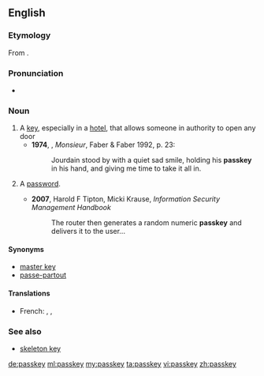 ==English==
===Etymology===
From {{compound|pass|key}}.

===Pronunciation===
*{{audio|en-uk-passkey.ogg|Audio (UK)}}

===Noun===
{{en-noun}}

# A [[key]], especially in a [[hotel]], that allows someone in authority to open any door
#*'''1974''', {{w|Lawrence Durrell}}, ''Monsieur'', Faber & Faber 1992, p. 23:
#*:Jourdain stood by with a quiet sad smile, holding his '''passkey''' in his hand, and giving me time to take it all in.
# {{context|computing|lang=en}} A [[password]].
#* '''2007''', Harold F Tipton, Micki Krause, ''Information Security Management Handbook''
#*: The router then generates a random numeric '''passkey''' and delivers it to the user...

====Synonyms====
* [[master key]]
* [[passe-partout]]

====Translations====
{{trans-top|a key that opens any door}}
* French: {{t+|fr|passe-partout|m}},  {{t+|fr|passepartout|m}},  {{t+|fr|passe|m}}
{{trans-mid}}
{{trans-bottom}}

===See also===
* [[skeleton key]]

[[de:passkey]]
[[ml:passkey]]
[[my:passkey]]
[[ta:passkey]]
[[vi:passkey]]
[[zh:passkey]]